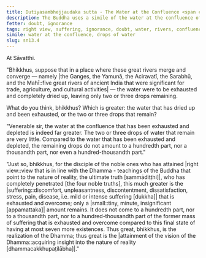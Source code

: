 ```yaml
---
title: Dutiyasambhejjaudaka sutta - The Water at the Confluence <span class="text-sm">(Second)</span>
description: The Buddha uses a simile of the water at the confluence of great rivers to illustrate the extent of suffering that is exhausted and overcome by a disciple of the noble ones who has attained right view.
fetter: doubt, ignorance
tags: right view, suffering, ignorance, doubt, water, rivers, confluence sn, sn12-21, sn13
simile: water at the confluence, drops of water
slug: sn13.4
---
```


At Sāvatthi.

"Bhikkhus, suppose that in a place where these great rivers merge and converge — namely |the Ganges, the Yamunā, the Aciravatī, the Sarabhū, and the Mahī::five great rivers of ancient India that were significant for trade, agriculture, and cultural activities| — the water were to be exhausted and completely dried up, leaving only two or three drops remaining.

What do you think, bhikkhus? Which is greater: the water that has dried up and been exhausted, or the two or three drops that remain?

"Venerable sir, the water at the confluence that has been exhausted and depleted is indeed far greater. The two or three drops of water that remain are very little. Compared to the water that has been exhausted and depleted, the remaining drops do not amount to a hundredth part, nor a thousandth part, nor even a hundred-thousandth part."

"Just so, bhikkhus, for the disciple of the noble ones who has attained |right view::view that is in line with the Dhamma - teachings of the Buddha that point to the nature of reality, the ultimate truth [sammādiṭṭhi]|, who has completely penetrated [the four noble truths], this much greater is the |suffering::discomfort, unpleasantness, discontentment, dissatisfaction, stress, pain, disease, i.e. mild or intense suffering [dukkha]| that is exhausted and overcome; only a |small::tiny, minute, insignificant [appamattaka]| amount remains. It does not come to a hundredth part, nor to a thousandth part, nor to a hundred-thousandth part of the former mass of suffering that is exhausted and overcome compared to this final state of having at most seven more existences. Thus great, bhikkhus, is the realization of the Dhamma; thus great is the |attainment of the vision of the Dhamma::acquiring insight into the nature of reality [dhammacakkhupaṭilābha]|."